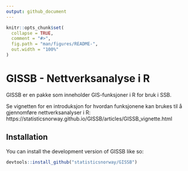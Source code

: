 ```yaml
---
output: github_document
---
```


<!-- README.md is generated from README.Rmd. Please edit that file -->

```r
knitr::opts_chunk$set(
  collapse = TRUE,
  comment = "#>",
  fig.path = "man/figures/README-",
  out.width = "100%"
)
```

# GISSB - Nettverksanalyse i R

<!-- badges: start -->
<!-- badges: end -->

GISSB er en pakke som inneholder GIS-funksjoner i R for bruk i SSB. 

Se vignetten for en introduksjon for hvordan funksjonene kan brukes til å gjennomføre nettverksanalyser i R: https://statisticsnorway.github.io/GISSB/articles/GISSB_vignette.html

## Installation

You can install the development version of GISSB like so:

``` r
devtools::install_github("statisticsnorway/GISSB")
```

